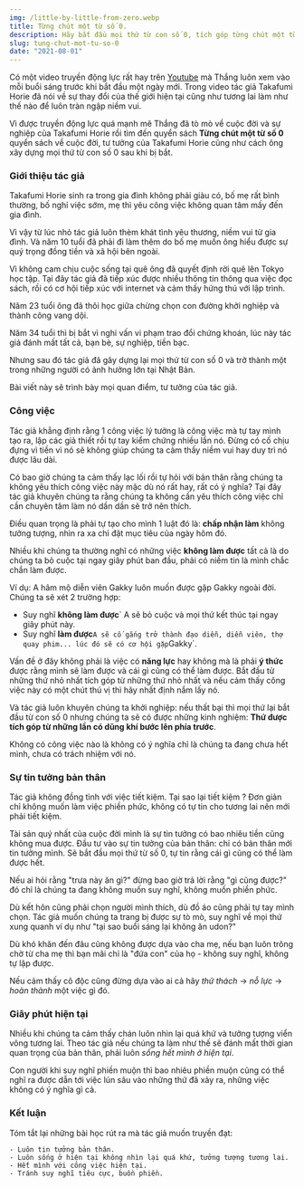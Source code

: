 ```yaml
---
img: /little-by-little-from-zero.webp
title: Từng chút một từ số 0.
description: Hãy bắt đầu mọi thứ từ con số 0, tích góp từng chút một từ những thành công nhỏ.
slug: tung-chut-mot-tu-so-0
date: "2021-08-01"
---
```


Có một video truyền động lực rất hay trên <CoolText>[Youtube](https://www.youtube.com/watch?v=n_0iPFzkNaQ)</CoolText>
 mà Thắng luôn xem vào mỗi buổi sáng trước khi bắt đầu một ngày mới.
Trong video tác giả Takafumi Horie đã nói về sự thay đổi của thế giới hiện tại cũng như tương lai làm như thế nào để luôn tràn ngập niềm vui.

Vì được truyền động lực quá mạnh mẽ Thắng đã tò mò về cuộc đời và sự nghiệp của Takafumi Horie rồi tìm đến quyển sách 
**Từng chút một từ số 0** quyển sách về cuộc đời, tư tưởng của Takafumi Horie cũng như cách ông xây dựng mọi thứ từ con số 0 sau khi bị bắt.

### Giới thiệu tác giả

Takafumi Horie sinh ra trong gia đình không phải giàu có, bố mẹ rất bình thường, bố nghỉ việc sớm,
mẹ thì yêu công việc không quan tâm mấy đến gia đình. 

Vì vậy từ lúc nhỏ tác giả luôn thèm khát tình yêu thương, niềm vui từ gia đình.
Và năm 10 tuổi đã phải đi làm thêm do bố mẹ muốn ông hiểu được sự quý trọng đồng tiền và xã hội bên ngoài. 

Vì không cam chịu cuộc sống tại quê ông đã quyết định rời quê lên Tokyo học tập. Tại đây
tác giả đã tiếp xúc được nhiều thông tin thông qua việc đọc sách, rồi có cơ hội tiếp xúc với internet và cảm thấy hứng thú
với lập trình. 

Năm 23 tuổi ông đã thôi học giữa chừng chọn con đường khởi nghiệp và thành công vang dội.

Năm 34 tuổi thì bị bắt vì nghi vấn vi phạm trao đổi chứng khoán, lúc này tác giả đánh mất tất cả, bạn bè, sự nghiệp, tiền bạc.

Nhưng sau đó tác giả đã gây dựng lại mọi thứ từ con số 0 và trở thành một trong những người có ảnh hưởng lớn tại Nhật Bản.

Bài viết này sẽ trình bày mọi quan điểm, tư tưởng của tác giả.

### Công việc

Tác giả khẳng định rằng 1 công việc lý tưởng là công việc mà tự
tay mình tạo ra, lập các giả thiết rồi tự tay kiểm chứng nhiều lần nó. Đừng có cố chịu đựng vì tiền vì nó sẽ không giúp
chúng ta cảm thấy niềm vui hay duy trì nó được lâu dài. 

Có bao giờ chúng ta cảm thấy lạc lối rồi tự hỏi với bản thân rằng 
chúng ta không yêu thích công việc này mặc dù nó rất hay, rất có ý nghĩa? Tại đây tác giả khuyên chúng ta rằng
chúng ta không cần yêu thích công việc chỉ cần chuyên tâm làm nó dần dần sẽ trở nên thích.

 Điều quan trọng là
phải tự tạo cho mình 1 luật đó là: **chấp nhận làm** không tưởng tượng, nhìn ra xa chỉ đặt mục tiêu của ngày hôm đó.

Nhiều khi chúng ta thường nghĩ có những việc **không làm được** tất cả là do chúng ta bỏ cuộc tại ngay giây phút ban đầu,
phải có niềm tin là mình chắc chắn làm được.

Ví dụ: A hâm mộ diễn viên Gakky luôn muốn được gặp Gakky ngoài đời. Chúng ta sẽ xét 2 trường hợp:

- Suy nghĩ **không làm được**` A sẽ bỏ cuộc và mọi thứ kết thúc tại ngay giây phút này.
- Suy nghĩ **làm được**` A sẽ cố gắng trở thành đạo diễn, diễn viên, thợ quay phim... lúc đó sẽ có cơ hội gặp `Gakky`.

Vấn đề ở đây không phải là việc có **năng lực** hay không mà là phải **ý thức** được rằng mình sẽ làm được và cái gì cũng có thể làm được.
Bắt đầu từ những thứ nhỏ nhất tích góp từ những thứ nhỏ nhất và nếu cảm thấy công việc này có một chút thú vị thì hãy nhất định nắm lấy nó.

Và tác giả luôn khuyên chúng ta khởi nghiệp: nếu thất bại thì mọi thứ lại bắt đầu từ con số 0 nhưng chúng ta
sẽ có được những kinh nghiệm: **Thứ được tích góp từ những lần có dũng khí bước lên phía trước**.

Không có công việc nào là không có ý nghĩa chỉ là chúng ta đang chưa hết mình, chưa có trách nhiệm với nó.

### Sự tin tưởng bản thân

Tác giả không đồng tình với việc tiết kiệm. Tại sao lại tiết kiệm ? Đơn giản chỉ không muốn làm việc phiền phức, không có
tự tin cho tương lai nên mới phải tiết kiệm.

 Tài sản quý nhất của cuộc đời mình là sự tin tưởng có bao nhiêu tiền cũng không mua được.
Đầu tư vào sự tin tưởng của bản thân: chỉ có bản thân mới tin tưởng mình. Sẽ bắt đầu mọi thứ từ số 0, tự tin rằng
cái gì cũng có thể làm được hết.

Nếu ai hỏi rằng "trưa này ăn gì?" đừng bao giờ trả lời rằng "gì cũng được?" đó chỉ là chúng ta đang không muốn suy nghĩ,
không muốn phiền phức. 

Dù kết hôn cũng phải chọn người mình thích, dù đồ áo cũng phải tự tay mình chọn.
Tác giả muốn chúng ta trang bị được sự tò mò, suy nghĩ về mọi thứ xung quanh ví dụ như "tại sao buổi sáng lại không ăn udon?"

Dù khó khăn đến đâu cũng không được dựa vào cha mẹ, nếu bạn luôn trông chờ từ cha mẹ thì bạn mãi chỉ là "đứa con" của họ - không
suy nghĩ, không tự lập được.

Nếu cảm thấy cô độc cũng đừng dựa vào ai cả hãy _thử thách_ -> _nỗ lực_ -> _hoàn thành_ một việc gì đó.

### Giây phút hiện tại

Nhiều khi chúng ta cảm thấy chán luôn nhìn lại quá khứ và tưởng tượng viển vông tương lai. Theo tác giả nếu chúng ta 
làm như thế sẽ đánh mất thời gian quan trọng của bản thân, phải luôn _sống hết mình ở hiện tại_.

Con người khi suy nghĩ phiền muộn thì bao nhiêu phiền muộn cũng có thể nghĩ ra được dẫn tới việc lún sâu vào những
thứ đã xảy ra, những việc không có ý nghĩa gì cả.


### Kết luận

Tóm tắt lại những bài học rút ra mà tác giả muốn truyền đạt:

	- Luôn tin tưởng bản thân.  
	- Luôn sống ở hiện tại không nhìn lại quá khứ, tưởng tượng tương lai.  
	- Hết mình với công việc hiện tại.  
	- Tránh suy nghĩ tiêu cực, buồn phiền.
